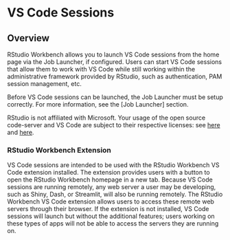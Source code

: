 # VS Code Sessions {.pro-header}

## Overview

RStudio Workbench allows you to launch VS Code sessions from the home page via the Job Launcher, if configured. Users can start VS Code sessions that allow them to work with VS Code while still working within the administrative framework provided by RStudio, such as authentication, PAM session management, etc.

::: {.callout-note}
Before VS Code sessions can be launched, the Job Launcher must be setup correctly. For more information, see the [Job Launcher] section.
:::

::: {.callout-note}
RStudio is not affiliated with Microsoft. Your usage of the open source code-server and VS Code are subject to their respective licenses: see [here](https://github.com/cdr/code-server/blob/master/LICENSE.txt) and [here](https://github.com/microsoft/vscode/blob/master/LICENSE.txt).
:::

### RStudio Workbench Extension

VS Code sessions are intended to be used with the RStudio Workbench VS Code extension installed. The extension provides users with a button to open the RStudio Workbench homepage in a new tab. Because VS Code sessions are running remotely, any web server a user may be developing, such as Shiny, Dash, or Streamlit, will also be running remotely. The RStudio Workbench VS Code extension allows users to access these remote web servers through their browser. If the extension is not installed, VS Code sessions will launch but without the additional features; users working on these types of apps will not be able to access the servers they are running on.

